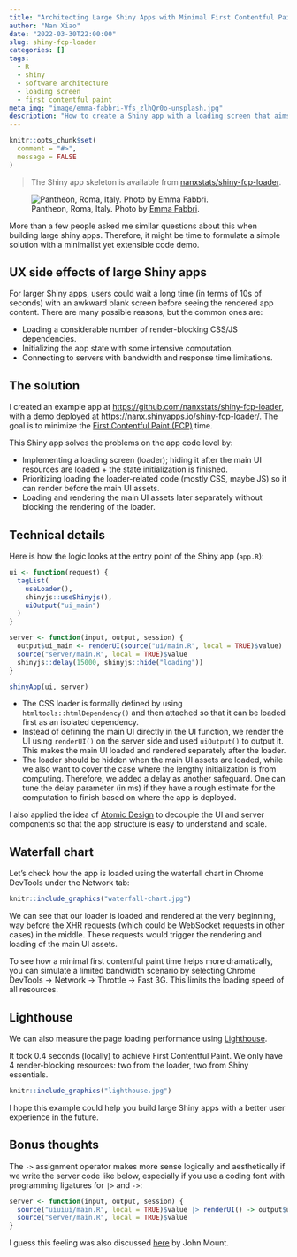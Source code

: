 ```yaml
---
title: "Architecting Large Shiny Apps with Minimal First Contentful Paint Time"
author: "Nan Xiao"
date: "2022-03-30T22:00:00"
slug: shiny-fcp-loader
categories: []
tags:
  - R
  - shiny
  - software architecture
  - loading screen
  - first contentful paint
meta_img: "image/emma-fabbri-Vfs_zlhQr0o-unsplash.jpg"
description: "How to create a Shiny app with a loading screen that aims to minimize the first contentful paint (FCP) time."
---
```


```r
knitr::opts_chunk$set(
  comment = "#>",
  message = FALSE
)
```

> The Shiny app skeleton is available from
> [nanxstats/shiny-fcp-loader](https://github.com/nanxstats/shiny-fcp-loader).

![Pantheon, Roma, Italy. Photo by [Emma Fabbri](https://unsplash.com/photos/Vfs_zlhQr0o).](/image/emma-fabbri-Vfs_zlhQr0o-unsplash.jpg)

More than a few people asked me similar questions about this when building
large shiny apps. Therefore, it might be time to formulate a simple solution
with a minimalist yet extensible code demo.

## UX side effects of large Shiny apps

For larger Shiny apps, users could wait a long time (in terms of 10s of seconds)
with an awkward blank screen before seeing the rendered app content.
There are many possible reasons, but the common ones are:

- Loading a considerable number of render-blocking CSS/JS dependencies.
- Initializing the app state with some intensive computation.
- Connecting to servers with bandwidth and response time limitations.

## The solution

I created an example app at <https://github.com/nanxstats/shiny-fcp-loader>,
with a demo deployed at <https://nanx.shinyapps.io/shiny-fcp-loader/>.
The goal is to minimize the [First Contentful Paint (FCP)](https://web.dev/fcp/) time.

This Shiny app solves the problems on the app code level by:

- Implementing a loading screen (loader); hiding it after the main UI resources
  are loaded + the state initialization is finished.
- Prioritizing loading the loader-related code (mostly CSS, maybe JS) so it can
  render before the main UI assets.
- Loading and rendering the main UI assets later separately without blocking
  the rendering of the loader.

## Technical details

Here is how the logic looks at the entry point of the Shiny app (`app.R`):

```r
ui <- function(request) {
  tagList(
    useLoader(),
    shinyjs::useShinyjs(),
    uiOutput("ui_main")
  )
}

server <- function(input, output, session) {
  output$ui_main <- renderUI(source("ui/main.R", local = TRUE)$value)
  source("server/main.R", local = TRUE)$value
  shinyjs::delay(15000, shinyjs::hide("loading"))
}

shinyApp(ui, server)
```

- The CSS loader is formally defined by using `htmltools::htmlDependency()`
  and then attached so that it can be loaded first as an isolated dependency.
- Instead of defining the main UI directly in the UI function, we render the UI
  using `renderUI()` on the server side and used `uiOutput()` to output it.
  This makes the main UI loaded and rendered separately after the loader.
- The loader should be hidden when the main UI assets are loaded,
  while we also want to cover the case where the lengthy initialization is
  from computing. Therefore, we added a delay as another safeguard.
  One can tune the delay parameter (in ms) if they have a rough estimate for
  the computation to finish based on where the app is deployed.

I also applied the idea of [Atomic Design](https://atomicdesign.bradfrost.com/)
to decouple the UI and server components so that the app structure is easy to
understand and scale.

## Waterfall chart

Let's check how the app is loaded using the waterfall chart in Chrome DevTools
under the Network tab:

```r
knitr::include_graphics("waterfall-chart.jpg")
```

We can see that our loader is loaded and rendered at the very beginning, way
before the XHR requests (which could be WebSocket requests in other cases)
in the middle. These requests would trigger the rendering and loading of
the main UI assets.

To see how a minimal first contentful paint time helps more dramatically,
you can simulate a limited bandwidth scenario by selecting Chrome DevTools →
Network → Throttle → Fast 3G. This limits the loading speed of all resources.

## Lighthouse

We can also measure the page loading performance using
[Lighthouse](https://developer.chrome.com/docs/lighthouse/overview/).

It took 0.4 seconds (locally) to achieve First Contentful Paint.
We only have 4 render-blocking resources: two from the loader,
two from Shiny essentials.

```r
knitr::include_graphics("lighthouse.jpg")
```

I hope this example could help you build large Shiny apps with a
better user experience in the future.

## Bonus thoughts

The `->` assignment operator makes more sense logically and aesthetically
if we write the server code like below, especially if you use a coding font
with programming ligatures for `|>` and `->`:

```r
server <- function(input, output, session) {
  source("uiuiui/main.R", local = TRUE)$value |> renderUI() -> output$ui_main
  source("server/main.R", local = TRUE)$value
}
```

I guess this feeling was also discussed
[here](https://win-vector.com/2016/12/12/the-case-for-using-in-r/) by John Mount.
